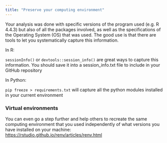 ```yaml
---
title: "Preserve your computing environment"
---
```


Your analysis was done with specific versions of the program used (e.g. R 4.4.3) but also of all the packages involved, as well as the specifications of the Operating System (OS) that was used. The good use is that there are tools to let you systematically capture this information.

In R:

`sessionInfo()` or `devtools::session_info()` are great ways to capture this information. You should save it into a session_info.txt file to include in your GitHub repository


In Python:

`pip freeze > requirements.txt` will capture all the python modules installed in your current environment

### Virtual environments

You can even go a step further and help others to recreate the same computing environment that you used independently of what versions you have installed on your machine: <https://rstudio.github.io/renv/articles/renv.html>
